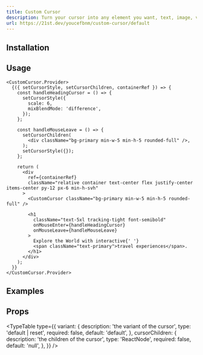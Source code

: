 ```yaml
---
title: Custom Cursor
description: Turn your cursor into any element you want, text, image, video, or a shape.
url: https://21st.dev/youcefbnm/custom-cursor/default
---
```


<ComponentPreview name="custom-cursor-demo" />

## Installation

<ComponentInstallation name="custom-cursor" />

## Usage

```tsx
<CustomCursor.Provider>
  {({ setCursorStyle, setCursorChildren, containerRef }) => {
    const handleHeadingCursor = () => {
      setCursorStyle({
        scale: 6,
        mixBlendMode: 'difference',
      });
    };

    const handleMouseLeave = () => {
      setCursorChildren(
        <div className="bg-primary min-w-5 min-h-5 rounded-full" />,
      );
      setCursorStyle({});
    };

    return (
      <div
        ref={containerRef}
        className="relative container text-center flex justify-center items-center py-12 px-6 min-h-svh"
      >
        <CustomCursor className="bg-primary min-w-5 min-h-5 rounded-full" />

        <h1
          className="text-5xl tracking-tight font-semibold"
          onMouseEnter={handleHeadingCursor}
          onMouseLeave={handleMouseLeave}
        >
          Explore the World with interactive{' '}
          <span className="text-primary">travel experiences</span>.
        </h1>
      </div>
    );
  }}
</CustomCursor.Provider>
```

## Examples

<ComponentPreview name="custom-cursor-2-demo" />

## Props

<TypeTable
  type={{
    variant: {
      description: 'the variant of the cursor',
      type: 'default | reset',
      required: false,
      default: 'default',
    },
    cursorChildren: {
      description: 'the children of the cursor',
      type: 'ReactNode',
      required: false,
      default: 'null',
    },
  }}
/>
